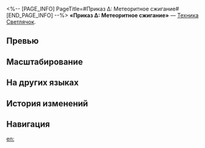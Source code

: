 <%-- [PAGE_INFO]
PageTitle=#Приказ Δ: Метеоритное сжигание#
[END_PAGE_INFO] --%>
{{Навык Инфобокс
|Название         = Приказ Δ: Метеоритное сжигание
|Изображение      = Навык Приказ Δ: Метеоритное сжигание.png
|Персонаж         = Светлячок
|Тип              = Техника
|Тэг              = 
|УронСтойк        = 20
|ЭнергияГен       = 
|Энергия          = 
|Длительность     = 
|Описание         = Взмывает в воздух и свободно перемещается в течение 5 сек., после чего может совершить атаку в падении, завершающую свободное парение. После окончания парения Сэм опускается на землю и немедленно атакует всех противников в определённом радиусе, после чего в начале каждой волны добавляет огненную уязвимость всем противникам на 2 хода, а затем наносит всем противникам огненный урон, равный 200% от силы атаки Сэма.
|Свойство1        = 
|Масштабирование1 = 
}}
'''«Приказ Δ: Метеоритное сжигание»''' — [[Техника]] [[Светлячок]].

==Превью==
{{Превью
|Файл = Приказ Δ: Метеоритное сжигание Превью
}}

==Масштабирование==


==На других языках==
{{На других языках
|en   = Δ Order: Meteoric Incineration
|zhs  = Δ指令-焦土陨击
|zht  = Δ指令-焦土隕擊
|ja   = Δコマンド-{{Rubi|焦土隕撃|しょうどいんげき}}
|ko   = Δ지령-초토화 운석 폭격
|es   = Orden Δ: Calcinación meteórica
|fr   = Δ Manœuvre d'incinération météoritique
|ru   = Приказ Δ: Метеоритное сжигание
|th   = Δ Order: Meteoric Incineration
|vi   = Δ Chỉ Lệnh: Thiêu Đốt Sao Băng
|de   = Δ Befehl: Verbrannter Meteorit
|id   = Δ Order: Meteoric Incineration
|pt   = Ordem Δ: Incineração Meteórica
}}

==История изменений==
{{История изменений|3.5}}

==Навигация==
{{Навык Навбокс|Светлячок}}

[[en:]]